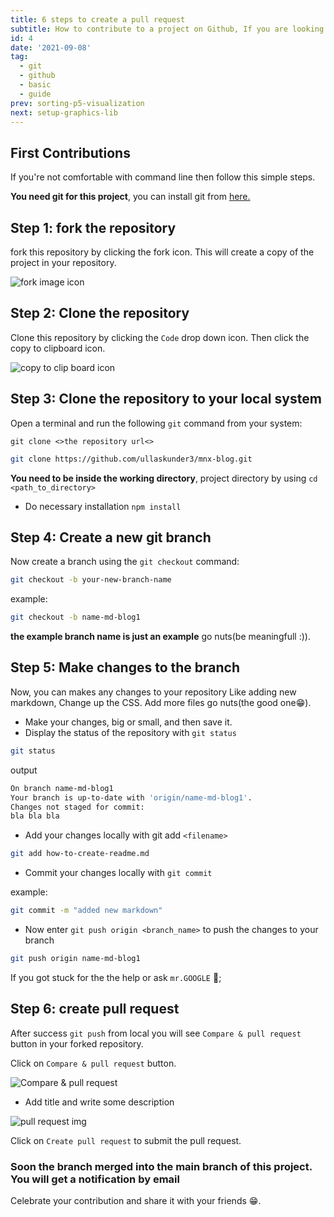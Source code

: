 ```yaml
---
title: 6 steps to create a pull request
subtitle: How to contribute to a project on Github, If you are looking to make your first github contribution...
id: 4
date: '2021-09-08'
tag:
  - git
  - github
  - basic
  - guide
prev: sorting-p5-visualization
next: setup-graphics-lib
---
```

## First Contributions

If you're not comfortable with command line then follow this simple steps.

**You need git for this project**, you can install git from [here.](https://git-scm.com/)

## Step 1: fork the repository

fork this repository by clicking the fork icon. This will create a copy of the project in your repository.

![fork image icon](https://docs.github.com/assets/cb-28613/images/help/repository/fork_button.png)

## Step 2: Clone the repository

Clone this repository by clicking the `Code` drop down icon. Then click the copy to clipboard icon.

![copy to clip board icon](https://docs.github.com/assets/cb-33207/images/help/repository/https-url-clone-cli.png)

## Step 3: Clone the repository to your local system

Open a terminal and run the following `git` command from your system:

`git clone <>the repository url<>`

```bash
git clone https://github.com/ullaskunder3/mnx-blog.git
```

**You need to be inside the working directory**, project directory by using `cd <path_to_directory>`

- Do necessary installation `npm install`

## Step 4: Create a new git branch

Now create a branch using the `git checkout` command:

```bash
git checkout -b your-new-branch-name
```

example:

```bash
git checkout -b name-md-blog1
```

**the example branch name is just an example** go nuts(be meaningfull :)).

## Step 5: Make changes to the branch

Now, you can makes any changes to your repository Like adding new markdown, Change up the CSS. Add more files go nuts(the good one😁).

- Make your changes, big or small, and then save it.
- Display the status of the repository with `git status`

```bash
git status
```

output

```bash
On branch name-md-blog1
Your branch is up-to-date with 'origin/name-md-blog1'.
Changes not staged for commit:
bla bla bla
```

- Add your changes locally with git add `<filename>`

```bash
git add how-to-create-readme.md
```

- Commit your changes locally with  `git commit`

example:

```bash
git commit -m "added new markdown" 
```

- Now enter `git push origin <branch_name>` to push the changes to your branch

```bash
git push origin name-md-blog1
```

If you got stuck for the the help or ask `mr.GOOGLE` 🤩;

## Step 6: create pull request

After success `git push` from local you will see `Compare & pull request` button in your forked repository.

Click on `Compare & pull request` button.

![Compare & pull request](https://opensource.com/sites/default/files/uploads/compare-and-pull-request-button.png)

- Add title and write some description

![pull request img](https://i.stack.imgur.com/aJJ1n.png)

Click on `Create pull request` to submit the pull request.

### Soon the branch merged into the main branch of this project. You will get a notification by email

Celebrate your contribution and share it with your friends 😁.

